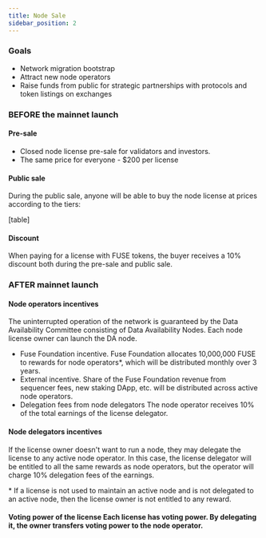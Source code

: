 ```yaml
---
title: Node Sale
sidebar_position: 2
---
```


### Goals

* Network migration bootstrap
* Attract new node operators
* Raise funds from public for strategic partnerships with protocols and token listings on exchanges

### BEFORE the mainnet launch

#### Pre-sale

* Closed node license pre-sale for validators and investors.
* The same price for everyone - $200 per license

#### Public sale

During the public sale, anyone will be able to buy the node license at prices according to the tiers: 


\[table]




#### Discount

When paying for a license with FUSE tokens, the buyer receives a 10% discount both during the pre-sale and public sale. 

### AFTER mainnet launch

#### Node operators incentives

The uninterrupted operation of the network is guaranteed by the Data Availability Committee consisting of Data Availability Nodes. Each node license owner can launch the DA node.

* Fuse Foundation incentive. 
  Fuse Foundation allocates 10,000,000 FUSE to rewards for node operators\*, which will be distributed monthly over 3 years.
* External incentive.
  Share of the Fuse Foundation revenue from sequencer fees, new staking DApp, etc. will be distributed across active node operators.
* Delegation fees from node delegators
  The node operator receives 10% of the total earnings of the license delegator.

#### Node delegators incentives

If the license owner doesn't want to run a node, they may delegate the license to any active node operator. In this case, the license delegator will be entitled to all the same rewards as node operators, but the operator will charge 10% delegation fees of the earnings. 

\* If a license is not used to maintain an active node and is not delegated to an active node, then the license owner is not entitled to any reward.

#### Voting power of the license&#xA;Each license has voting power. By delegating it, the owner transfers voting power to the node operator.


